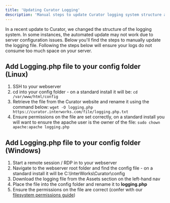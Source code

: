 ---
title: 'Updating Curator Logging'
description: 'Manual steps to update Curator logging system structure and prevent log files from consuming excessive disk space.'
---

In a recent update to Curator, we changed the structure of the logging system.  In some instances, the
automated update may not work due to server configuration issues.  Below you'll find the steps to manually
update the logging file.  Following the steps below will ensure your logs do not consume too much space on
your server.

## Add Logging.php file to your config folder (Linux)

1. SSH to your webserver
2. cd into your config folder - on a standard install it will be: `cd /var/www/html/config`
3. Retrieve the file from the Curator website and rename it using the command below:
    `wget -O logging.php https://curator.interworks.com/file/logging.php.txt`
4. Ensure permissions on the file are set correctly, on a standard install you will want to ensure the apache
user is the owner of the file:
    `sudo chown apache:apache logging.php`

## Add Logging.php file to your config folder (Windows)

1. Start a remote session / RDP in to your webserver
2. Navigate to the webserver root folder and find the config file - on a standard install it will be C:\InterWorks\Curator\config
3. Download the logging file from the Assets section on the left-hand nav
4. Place the file into the config folder and rename it to **logging.php**
5. Ensure the permissions on the file are correct (confer with our [filesystem permissions guide](/server_management/system_administration/filesystem_permissions))

